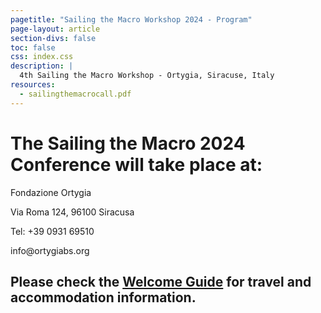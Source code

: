 ```yaml
---
pagetitle: "Sailing the Macro Workshop 2024 - Program"
page-layout: article
section-divs: false
toc: false
css: index.css
description: |
  4th Sailing the Macro Workshop - Ortygia, Siracuse, Italy
resources:
  - sailingthemacrocall.pdf
---
```



# The Sailing the Macro 2024 Conference will take place at:

::: {.large}
Fondazione Ortygia

Via Roma 124, 96100 Siracusa

Tel: +39 0931 69510

info@ortygiabs.org
:::


## Please check the [Welcome Guide](welcomeguide.pdf) for travel and accommodation information.
